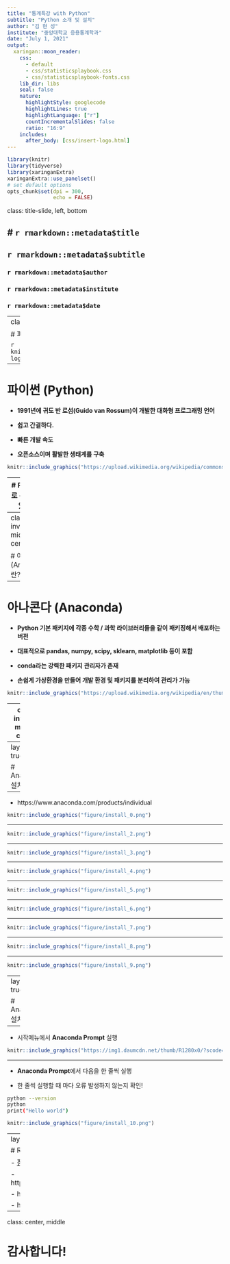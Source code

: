 ```yaml
---
title: "통계특강 with Python"
subtitle: "Python 소개 및 설치"
author: "김 현 성"
institute: "중앙대학교 응용통계학과"
date: "July 1, 2021"
output:
  xaringan::moon_reader:
    css: 
      - default
      - css/statisticsplaybook.css
      - css/statisticsplaybook-fonts.css
    lib_dir: libs
    seal: false
    nature:
      highlightStyle: googlecode
      highlightLines: true
      highlightLanguage: ["r"]
      countIncrementalSlides: false
      ratio: "16:9"
    includes:
      after_body: [css/insert-logo.html]
---
```


```r
library(knitr)
library(tidyverse)
library(xaringanExtra)
xaringanExtra::use_panelset()
# set default options
opts_chunk$set(dpi = 300,
               echo = FALSE)
```

class: title-slide, left, bottom

# `r rmarkdown::metadata$title`
----
## **`r rmarkdown::metadata$subtitle`**
### `r rmarkdown::metadata$author`
### `r rmarkdown::metadata$institute`
### `r rmarkdown::metadata$date`

---
class: inverse, middle, center

# 파이썬 (Python) 이란?

```r
knitr::include_graphics("https://upload.wikimedia.org/wikipedia/commons/c/c3/Python-logo-notext.svg")
```

---

# 파이썬 (Python)

- **1991년에 귀도 반 로섬(Guido van Rossum)이 개발한 대화형 프로그래밍 언어**

- **쉽고 간결하다.**

- **빠른 개발 속도**

- **오픈소스이며 활발한 생태계를 구축**

```r
knitr::include_graphics("https://upload.wikimedia.org/wikipedia/commons/c/c3/Python-logo-notext.svg")
```

---
# Python으로 무얼 할 수 있을까?

- **개발 (웹, 게임, GUI 등)**

- **웹 크롤링**

- **데이터 분석 / 통계 분석**

- **머신러닝 / 딥러닝**

- **구글 (Google), 인스타그램 (Instagram), 넷플릭스 (Netflix) 등 다양한 기업에서 파이썬을 활용하고 있음**

---
class: inverse, middle, center

# 아나콘다 (Anaconda) 란?
```r
knitr::include_graphics("https://upload.wikimedia.org/wikipedia/en/thumb/c/cd/Anaconda_Logo.png/440px-Anaconda_Logo.png")
```

---

# 아나콘다 (Anaconda)

- **Python 기본 패키지에 각종 수학 / 과학 라이브러리들을 같이 패키징해서 배포하는 버전**

- **대표적으로 pandas, numpy, scipy, sklearn, matplotlib 등이 포함**

- **conda라는 강력한 패키지 관리자가 존재**

- **손쉽게 가상환경을 만들어 개발 환경 및 패키지를 분리하여 관리가 가능**

```r
knitr::include_graphics("https://upload.wikimedia.org/wikipedia/en/thumb/c/cd/Anaconda_Logo.png/440px-Anaconda_Logo.png")
```

---
class: inverse, middle, center

# Anaconda 설치 방법

---
layout: true

# Anaconda 설치

---

- https://www.anaconda.com/products/individual

```r
knitr::include_graphics("figure/install_0.png")
```

---

```r
knitr::include_graphics("figure/install_2.png")
```

---

```r
knitr::include_graphics("figure/install_3.png")
```

---

```r
knitr::include_graphics("figure/install_4.png")
```

---

```r
knitr::include_graphics("figure/install_5.png")
```

---

```r
knitr::include_graphics("figure/install_6.png")
```

---

```r
knitr::include_graphics("figure/install_7.png")
```

---

```r
knitr::include_graphics("figure/install_8.png")
```

---

```r
knitr::include_graphics("figure/install_9.png")
```

---
layout: true

# Anaconda 설치 확인

---

- 시작메뉴에서 **Anaconda Prompt** 실행

```r
knitr::include_graphics("https://img1.daumcdn.net/thumb/R1280x0/?scode=mtistory2&fname=http%3A%2F%2Fcfile28.uf.tistory.com%2Fimage%2F99D5EA4F5BE150ED1458FA")
```

---

- **Anaconda Prompt**에서 다음을 한 줄씩 실행

- 한 줄씩 실행할 때 마다 오류 발생하지 않는지 확인!

```bash
python --version
python
print("Hello world")
```

```r
knitr::include_graphics("figure/install_10.png")
```

---
layout: false

# Reference

- [점프 투 파이썬](https://wikidocs.net/book/1)

- https://wonderbout.tistory.com/22

- https://popooly.tistory.com/26

- https://bradbury.tistory.com/60

---
class: center, middle

# 감사합니다!
